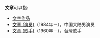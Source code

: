 '''文章'''可以指:
*[[文字作品|文字作品]]
*[[文章_(演员)|文章 (演员)]]（1984年－），中国大陆男演员
*[[文章_(歌手)|文章 (歌手)]]（1960年－），台灣歌手

{{Disambig|W|Cat=二字消歧义}}